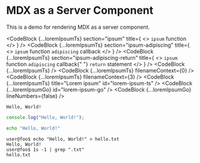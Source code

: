 
# MDX as a Server Component

This is a demo for rendering MDX as a server component.

<CodeBlock
  {...loremIpsumTs}
  section="ipsum"
  title={
    <>
      <code>ipsum</code> function
    </>
  }
/>
<CodeBlock
  {...loremIpsumTs}
  section="ipsum-adipiscing"
  title={
    <>
      <code>ipsum</code> function <code>adipiscing</code> callback
    </>
  }
/>
<CodeBlock
  {...loremIpsumTs}
  section="ipsum-adipiscing-return"
  title={
    <>
      <code>ipsum</code> function <code>adipiscing</code> callback{" "}
      <code>return</code> statement
    </>
  }
/>
<CodeBlock {...loremIpsumTs} />
<CodeBlock {...loremIpsumTs} filenameContext={0} />
<CodeBlock {...loremIpsumTs} filenameContext={3} />
<CodeBlock {...loremIpsumTs} title="Lorem ipsum" id="lorem-ipsum-ts" />
<CodeBlock {...loremIpsumGo} id="lorem-ipsum-go" />
<CodeBlock {...loremIpsumGo} lineNumbers={false} />

```
Hello, World!
```

```ts title="hello-world.ts"
console.log("Hello, World!");
```

```sh
echo "Hello, World!"
```

```console
user@foo$ echo "Hello, World!" > hello.txt
Hello, World!
user@foo$ 1s -1 | grep ".txt"
hello.txt
```
